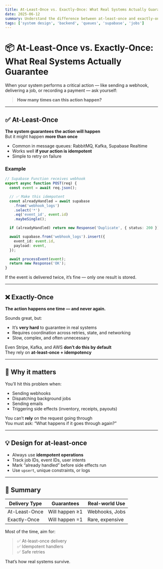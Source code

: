 ```yaml
---
title: At-Least-Once vs. Exactly-Once: What Real Systems Actually Guarantee
date: 2025-06-12
summary: Understand the difference between at-least-once and exactly-once delivery. Learn why most real-world systems go with retries and idempotency instead of costly guarantees.
tags: ['system design', 'backend', 'queues', 'supabase', 'jobs']
---
```


# 📦 At-Least-Once vs. Exactly-Once: What Real Systems Actually Guarantee

When your system performs a critical action — like sending a webhook, delivering a job, or recording a payment — ask yourself:

> **How many times can this action happen?**

---

## ✅ At-Least-Once

**The system guarantees the action will happen**  
But it might happen **more than once**

- Common in message queues: RabbitMQ, Kafka, Supabase Realtime
- Works well **if your action is idempotent**
- Simple to retry on failure

### Example

```ts
// Supabase Function receives webhook
export async function POST(req) {
  const event = await req.json();

  // ✅ Make this idempotent
  const alreadyHandled = await supabase
    .from('webhook_logs')
    .select('*')
    .eq('event_id', event.id)
    .maybeSingle();

  if (alreadyHandled) return new Response('Duplicate', { status: 200 });

  await supabase.from('webhook_logs').insert({
    event_id: event.id,
    payload: event,
  });

  await processEvent(event);
  return new Response('OK');
}
```

If the event is delivered twice, it’s fine — only one result is stored.

---

## ❌ Exactly-Once

**The action happens one time — and never again.**

Sounds great, but:

- It’s **very hard** to guarantee in real systems
- Requires coordination across retries, state, and networking
- Slow, complex, and often unnecessary

Even Stripe, Kafka, and AWS **don’t do this by default**  
They rely on **at-least-once + idempotency**

---

## 🧠 Why it matters

You’ll hit this problem when:

- Sending webhooks
- Dispatching background jobs
- Sending emails
- Triggering side effects (inventory, receipts, payouts)

You can’t **rely** on the request going through  
You must ask: “What happens if it goes through again?”

---

## 💡 Design for at-least-once

- Always use **idempotent operations**
- Track job IDs, event IDs, user intents
- Mark “already handled” before side effects run
- Use `upsert`, unique constraints, or logs

---

## 📌 Summary

| Delivery Type     | Guarantees            | Real-world Use   |
|-------------------|------------------------|------------------|
| At-Least-Once     | Will happen ≥1         | Webhooks, Jobs   |
| Exactly-Once      | Will happen =1         | Rare, expensive  |

Most of the time, aim for:

> ✅ At-least-once delivery  
> ✅ Idempotent handlers  
> ✅ Safe retries

That’s how real systems survive.